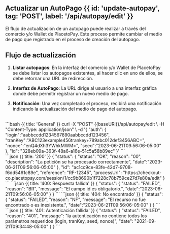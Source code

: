 
## Actualizar un AutoPago {{ id: 'update-autopay', tag: 'POST', label: '/api/autopay/edit' }}

El flujo de actualización de un autopago puede realizar a través del comercio y/o Wallet de PlacetoPay. Este proceso permite cambiar el medio de pago que registrado en el proceso de creación del autopago.

## Flujo de actualización

1. **Listar autopagos**: En la interfaz del comercio y/o Wallet de PlacetoPay se debe listar los autopagos existentes, al hacer clic en uno de ellos, se debe retornar una URL de redirección.

2. **Interfaz de AutoPago**: La URL dirige al usuario a una interfaz gráfica donde debe permitir registrar un nuevo medio de pago.

3. **Notificación**: Una vez completado el proceso, recibirá una notificación indicando la actualización del medio de pago del autopago.


<Row>
    <Col>
        <ApiReader
            path="/api/autopay/edit"
            method="POST"
            api={props.refs}
        />
    </Col>
    <Col sticky>
        <br />
        <CodeGroup title="Solicitud" tag="POST" label="/api/autopay/edit">
            ```bash {{ title: 'General' }}
            curl -X "POST" {{baseURl}}/api/autopay/edit \
            -H "Content-Type: application/json" \
            -d '{
                "auth": {
                    "login":"aabbccdd1234567890aabbccdd123456",
                    "tranKey":"ABC123example456trankey+789abc012def3456ABC=",
                    "nonce":"enQ4dXh3YWhkMWM=",
                    "seed":"2023-06-21T09:56:06-05:00"
                },
                "id": "328eb09a-363f-48a6-a16e-51c5a58b89ec"
            }'
            ```
        </CodeGroup>
    </Col>
</Row>

<Row>
    <Col>
        <ApiReader
            path="/api/autopay/edit"
            method="POST"
            type="response"
            api={props.refs}
        />
    </Col>
    <Col sticky>
        <br />
        <CodeGroup title="Respuesta">
            ```json {{ title: '200' }}
            {
                "status": {
                    "status": "OK",
                    "reason": "00",
                    "description": "La petición se ha procesado correctamente",
                    "date":"2023-06-21T09:56:06-05:00"
                },
                "id": "ac1cc9ce-83fe-42d7-9708-f6dd5461c89e",
                "reference": "RF-12345",
                "processUrl": "https://checkout-co.placetopay.com/session/1/cc9b8690b1f7228c78b759ce27d7e80a/edit"
            }
            ```
            ```json {{ title: '400: Respuesta fallida' }}
            {
                "status": {
                    "status": "FAILED",
                    "reason": "BR",
                    "message": "El campo id es obligatorio.",
                    "date":"2023-06-21T09:56:06-05:00"
                }
            }
            ```
            ```json {{ title: '404: No encontrado' }}
            {
                "status": {
                    "status": "FAILED",
                    "reason": "NF",
                    "message": "El recurso no fue encontrado o es inexistente.",
                    "date":"2023-06-21T09:56:06-05:00"
                }
            }
            ```
            ```json {{ title: '401: Autenticación fallida' }}
            {
                "status": {
                    "status": "FAILED",
                    "reason": "401",
                    "message": "la autenticación no contiene todos los parámetros requeridos (login, tranKey, seed, nonce)",
                    "date": "2021-09-21T09:34:48-05:00"
                }
            }
            ```
        </CodeGroup>
    </Col>
</Row>

